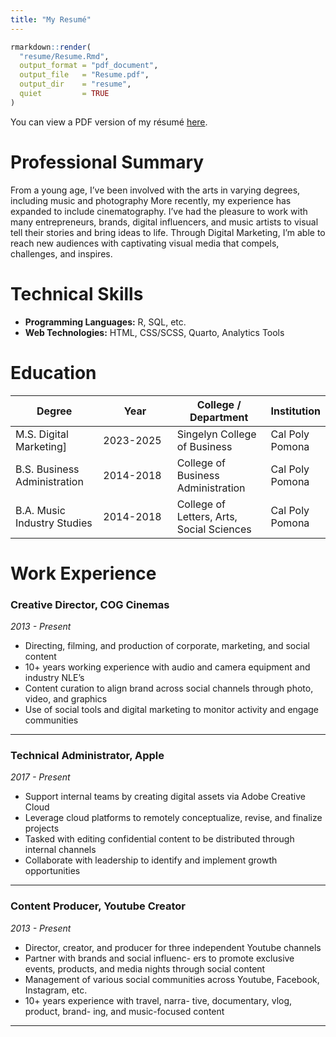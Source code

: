 ```yaml
---
title: "My Resumé"
---
```


```r
rmarkdown::render(
  "resume/Resume.Rmd",
  output_format = "pdf_document",
  output_file   = "Resume.pdf",
  output_dir    = "resume",
  quiet         = TRUE
)
```

You can view a PDF version of my résumé [here](resume/Michael_Arteaga_Resume.pdf).

# Professional Summary

From a young age, I've been involved with the arts in varying degrees, including music and photography More recently, my experience has expanded to include cinematography. I've had the pleasure to work with many entrepreneurs, brands, digital influencers, and music artists to visual tell their stories and bring ideas to life. Through Digital Marketing, I'm able to reach new audiences with captivating visual media that compels, challenges, and inspires.

# Technical Skills

- **Programming Languages:** R, SQL, etc.  
- **Web Technologies:** HTML, CSS/SCSS, Quarto, Analytics Tools

# Education

| Degree                             | Year                          | College / Department                 | Institution         |
| ---------------------------------- | ----------------------------- | ------------------------------------ | ------------------- |
| M.S. Digital Marketing]                    | 2023-2025     | Singelyn College of Business        | Cal Poly Pomona  |
| B.S. Business Administration | 2014-2018            | College of Business Administration       | Cal Poly Pomona   |
| B.A. Music Industry Studies | 2014-2018            | College of Letters, Arts, Social Sciences       | Cal Poly Pomona   |

# Work Experience

### Creative Director, COG Cinemas 
*2013 - Present*

- Directing, filming, and production of
corporate, marketing, and social content  
- 10+ years working experience with audio
and camera equipment and industry NLE’s  
- Content curation to align brand across social
channels through photo, video, and graphics 
- Use of social tools and digital marketing to
monitor activity and engage communities

---

### Technical Administrator, Apple  
*2017 - Present*

- Support internal teams by creating
digital assets via Adobe Creative Cloud  
- Leverage cloud platforms to remotely
conceptualize, revise, and finalize projects 
- Tasked with editing confidential content
to be distributed through internal channels 
- Collaborate with leadership to identify
and implement growth opportunities

---

### Content Producer, Youtube Creator 
*2013 - Present*

- Director, creator, and producer for three
independent Youtube channels 
- Partner with brands and social influenc-
ers to promote exclusive events, products,
and media nights through social content
- Management of various social communities
across Youtube, Facebook, Instagram, etc. 
- 10+ years experience with travel, narra-
tive, documentary, vlog, product, brand-
ing, and music-focused content

---